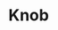 


<Meta title="Knob" />

# Knob

<Props of={Knob} />

<Preview>
  <Story name='default'>
    <div style={{ padding: '32px', background: color('color', '#333333') }}>
      <Knob
        value={number('value', 0)}
        min={number('min', 0)}
        max={number('max', 1)}
        law={select('law', ['linear', 'log', 'pow'], 'linear')}
        size={select('size', ['small', 'medium', 'big'], 'medium')}
        label={text('label', 'Gain')}
        color={color('color', '#333333')}
        textColor={color('textColor', '#888888')}
      />
    </div>
  </Story>
</Preview>


